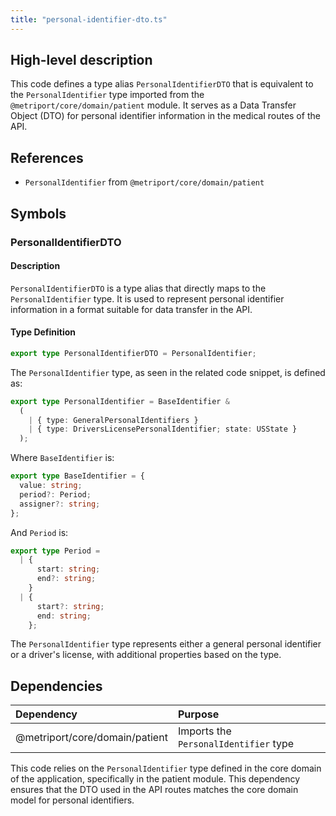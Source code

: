 ```yaml
---
title: "personal-identifier-dto.ts"
---
```


## High-level description
This code defines a type alias `PersonalIdentifierDTO` that is equivalent to the `PersonalIdentifier` type imported from the `@metriport/core/domain/patient` module. It serves as a Data Transfer Object (DTO) for personal identifier information in the medical routes of the API.

## References
- `PersonalIdentifier` from `@metriport/core/domain/patient`

## Symbols

### PersonalIdentifierDTO
#### Description
`PersonalIdentifierDTO` is a type alias that directly maps to the `PersonalIdentifier` type. It is used to represent personal identifier information in a format suitable for data transfer in the API.

#### Type Definition
```typescript
export type PersonalIdentifierDTO = PersonalIdentifier;
```

The `PersonalIdentifier` type, as seen in the related code snippet, is defined as:

```typescript
export type PersonalIdentifier = BaseIdentifier &
  (
    | { type: GeneralPersonalIdentifiers }
    | { type: DriversLicensePersonalIdentifier; state: USState }
  );
```

Where `BaseIdentifier` is:

```typescript
export type BaseIdentifier = {
  value: string;
  period?: Period;
  assigner?: string;
};
```

And `Period` is:

```typescript
export type Period =
  | {
      start: string;
      end?: string;
    }
  | {
      start?: string;
      end: string;
    };
```

The `PersonalIdentifier` type represents either a general personal identifier or a driver's license, with additional properties based on the type.

## Dependencies
| Dependency | Purpose |
|:-----------|:--------|
| @metriport/core/domain/patient | Imports the `PersonalIdentifier` type |

This code relies on the `PersonalIdentifier` type defined in the core domain of the application, specifically in the patient module. This dependency ensures that the DTO used in the API routes matches the core domain model for personal identifiers.